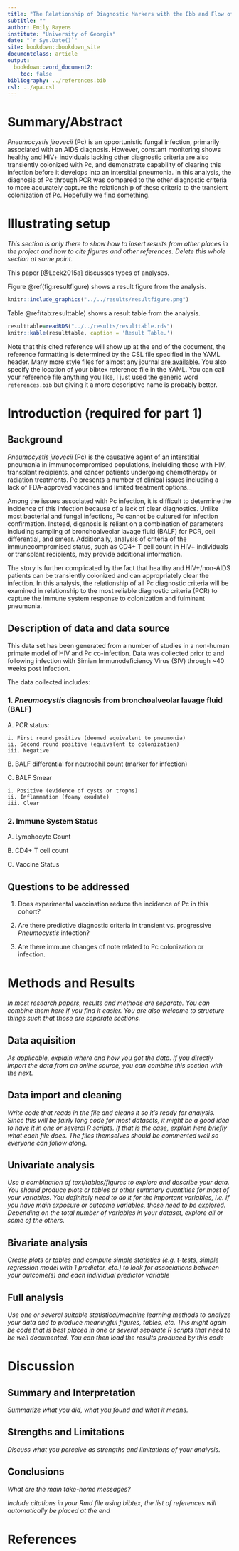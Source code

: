 ```yaml
---
title: "The Relationship of Diagnostic Markers with the Ebb and Flow of Pneumocystis Colonization"
subtitle: ""
author: Emily Rayens
institute: "University of Georgia"
date: "`r Sys.Date()`"
site: bookdown::bookdown_site
documentclass: article
output:
  bookdown::word_document2: 
    toc: false
bibliography: ../references.bib
csl: ../apa.csl
---
```



# Summary/Abstract
_Pneumocystis jirovecii_ (Pc) is an opportunistic fungal infection, primarily associated with an AIDS diagnosis. However, constant monitoring shows healthy and HIV+ indviduals lacking other diagnostic criteria are also transiently colonized with Pc, and demonstrate capability of clearing this infection before it develops into an intersitial pneumonia. In this analysis, the diagnosis of Pc through PCR was compared to the other diagnostic criteria to more accurately capture the relationship of these criteria to the transient colonization of Pc. Hopefully we find something. 

# Illustrating setup
_This section is only there to show how to insert results from other places in the project and how to cite figures and other references. Delete this whole section at some point._


This paper [@Leek2015a] discusses types of analyses. 


Figure \@ref(fig:resultfigure) shows a result figure from the analysis.

```r
knitr::include_graphics("../../results/resultfigure.png")
```

Table \@ref(tab:resulttable) shows a result table from the analysis.

```r
resulttable=readRDS("../../results/resulttable.rds")
knitr::kable(resulttable, caption = 'Result Table.')
```


Note that this cited reference will show up at the end of the document, the reference formatting is determined by the CSL file specified in the YAML header. Many more style files for almost any journal [are available](https://www.zotero.org/styles). You also specify the location of your bibtex reference file in the YAML. You can call your reference file anything you like, I just used the generic word `references.bib` but giving it a more descriptive name is probably better.


# Introduction (required for part 1)

## Background
_Pneumocystis jirovecii_ (Pc) is the causative agent of an interstitial pneumonia in immunocompromised populations, inclulding those with HIV, transplant recipients, and cancer patients undergoing chemotherapy or radiation treatments. Pc presents a number of clinical issues including a lack of FDA-approved vaccines and limited treatment options._

Among the issues associated with Pc infection, it is difficult to determine the incidence of this infection because of a lack of clear diagnostics. Unlike most bacterial and fungal infections, Pc cannot be cultured for infection confirmation. Instead, diganosis is reliant on a combination of parameters including sampling of bronchoalveolar lavage fluid (BALF) for PCR, cell differential, and smear. Additionally, analysis of criteria of the immunecompromised status, such as CD4+ T cell count in HIV+ individuals or transplant recipients, may provide additional information.

The story is further complicated by the fact that healthy and HIV+/non-AIDS patients can be transiently colonized and can appropriately clear the infection. 
In this analysis, the relationship of all Pc diagnostic criteria will be examined in relationship to the most reliable diagnostic criteria (PCR) to capture the immune system response to colonization and fulminant pneumonia.   

## Description of data and data source
This data set has been generated from a number of studies in a non-human primate model of HIV and Pc co-infection. Data was collected prior to and following infection with Simian Immunodeficiency Virus (SIV) through ~40 weeks post infection. 

The data collected includes:

### 1. _Pneumocystis_ diagnosis from bronchoalveolar lavage fluid (BALF)

  A. PCR status:
   
    i. First round positive (deemed equivalent to pneumonia)
    ii. Second round positive (equivalent to colonization)
    iii. Negative 
   
  B. BALF differential for neutrophil count (marker for infection)

  C. BALF Smear
    
    i. Positive (evidence of cysts or trophs)
    ii. Inflammation (foamy exudate)
    iii. Clear

### 2. Immune System Status
  
  A. Lymphocyte Count
  
  B. CD4+ T cell count
  
  C. Vaccine Status


## Questions to be addressed
1. Does experimental vaccination reduce the incidence of Pc in this cohort?

2. Are there predictive diagnostic criteria in transient vs. progressive _Pneumocystis_ infection?

3. Are there immune changes of note related to Pc colonization or infection. 


# Methods and Results

_In most research papers, results and methods are separate. You can combine them here if you find it easier. You are also welcome to structure things such that those are separate sections._


## Data aquisition
_As applicable, explain where and how you got the data. If you directly import the data from an online source, you can combine this section with the next._

## Data import and cleaning
_Write code that reads in the file and cleans it so it's ready for analysis. Since this will be fairly long code for most datasets, it might be a good idea to have it in one or several R scripts. If that is the case, explain here briefly what each file does. The files themselves should be commented well so everyone can follow along._

## Univariate analysis
_Use a combination of text/tables/figures to explore and describe your data. You should produce plots or tables or other summary quantities for most of your variables. You definitely need to do it for the important variables, i.e. if you have main exposure or outcome variables, those need to be explored. Depending on the total number of variables in your dataset, explore all or some of the others._

## Bivariate analysis
_Create plots or tables and compute simple statistics (e.g. t-tests, simple regression model with 1 predictor, etc.) to look for associations between your outcome(s) and each individual predictor variable_


## Full analysis
_Use one or several suitable statistical/machine learning methods to analyze your data and to produce meaningful figures, tables, etc. This might again be code that is best placed in one or several separate R scripts that need to be well documented. You can then load the results produced by this code_

# Discussion

## Summary and Interpretation
_Summarize what you did, what you found and what it means._

## Strengths and Limitations
_Discuss what you perceive as strengths and limitations of your analysis._

## Conclusions
_What are the main take-home messages?_


_Include citations in your Rmd file using bibtex, the list of references will automatically be placed at the end_

# References

